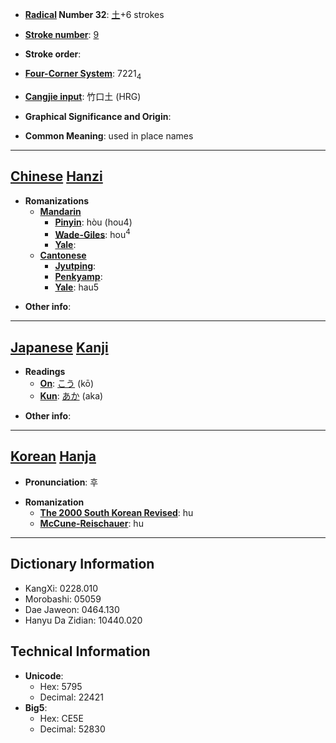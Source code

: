 * '''[[Wiktionary:Chinese radical index| Radical]] Number 32''': [[Wiktionary:Chinese radical index 土|土]]+6 strokes

* '''[[Wiktionary:Chinese total strokes index|Stroke number]]''': [[Wiktionary:Chinese total strokes index 9|9]]

* '''Stroke order''': 

* '''[[Wiktionary:Chinese four corner index|Four-Corner System]]''': 7221<sub>4</sub>

* '''[[Wiktionary:Chinese Cangjie index|Cangjie input]]''': 竹口土 (HRG)

* '''Graphical Significance and Origin''': 

* '''Common Meaning''': used in place names

----

== [[Chinese]] [[Hanzi]] ==

* '''Romanizations'''
** '''[[Mandarin]]'''
*** '''[[Pinyin]]''': hòu (hou4)
*** '''[[Wade-Giles]]''': hou<sup>4</sup>
*** '''[[Yale]]''': 
** '''[[Cantonese]]'''
*** '''[[Jyutping]]''':
*** '''[[Penkyamp]]''': 
*** '''[[Yale]]''': hau5

* '''Other info''': 

----

== [[Japanese]] [[Kanji]] ==

* '''Readings'''
** '''[[On]]''': [[こう]] (kō)
** '''[[Kun]]''': [[あか]] (aka)

* '''Other info''':  

----

== [[Korean]] [[Hanja]] ==

* '''Pronunciation''': 후

* '''Romanization'''
** '''[[The 2000 South Korean Revised Romanization|The 2000 South Korean Revised]]''': hu
** '''[[McCune-Reischauer]]''': hu

----

== Dictionary Information ==

* KangXi: 0228.010
* Morobashi: 05059
* Dae Jaweon: 0464.130
* Hanyu Da Zidian: 10440.020

== Technical Information ==

* '''Unicode''':
** Hex: 5795
** Decimal: 22421
* '''Big5''':
** Hex: CE5E
** Decimal: 52830